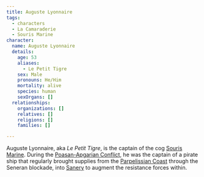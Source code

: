 ```yaml
---
title: Auguste Lyonnaire
tags:
  - characters
  - La Camaraderie
  - Souris Marine
character:
  name: Auguste Lyonnaire
  details:
    age: 53
    aliases:
      - Le Petit Tigre
    sex: Male
    pronouns: He/Him
    mortality: alive
    species: human
    sexOrgans: []
  relationships:
    organizations: []
    relatives: []
    religions: []
    families: []

---
```


Auguste Lyonnaire, aka *Le Petit Tigre*, is the captain of the cog
[Souris Marine](/vehicles/souris-marine/). During the
[Poasan-Apgarian Conflict](/events/poasan-apgarian-conflict/), he was the
captain of a pirate ship that regularly brought supplies from the
[Parpelissian Coast](/locations/parpelisse/) through the Seneran blockade,
into [Sanery](/locations/sanery/) to augment the resistance forces within.
